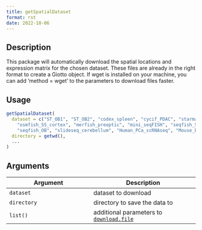 ```yaml
--- 
title: getSpatialDataset 
format: rst 
date: 2022-10-06 
--- 
```


## Description

This package will automatically download the spatial locations and
 expression matrix for the chosen dataset. These files are already in the right format
 to create a Giotto object. If wget is installed on your machine, you can add
 'method = wget' to the parameters to download files faster.


## Usage

```r
getSpatialDataset(
  dataset = c("ST_OB1", "ST_OB2", "codex_spleen", "cycif_PDAC", "starmap_3D_cortex",
    "osmfish_SS_cortex", "merfish_preoptic", "mini_seqFISH", "seqfish_SS_cortex",
    "seqfish_OB", "slideseq_cerebellum", "Human_PCa_scRNAseq", "Mouse_brain_scRNAseq"),
  directory = getwd(),
  ...
)
```


## Arguments

Argument      |Description
------------- |----------------
`dataset`     |     dataset to download
`directory`     |     directory to save the data to
`list()`     |     additional parameters to [`download.file`](#download.file)


